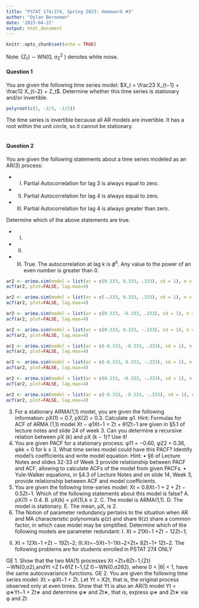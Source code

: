 ```yaml
---
title: "PSTAT 174/274, Spring 2023: Homework #3"
author: "Dylan Berneman"
date: '2023-04-22'
output: html_document
---
```


```r
knitr::opts_chunk$set(echo = TRUE)
```

Note: {Z~t~} ∼ WN(0, σ~Z~^2^ ) denotes white noise.

#### Question 1

You are given the following time series model: $X_t = \frac23 X_{t−1} + \frac12 X_{t−2} + Z_t$. Determine whether this time series is stationary and/or invertible.

```r
polyroot(c(1, -2/3, -1/2))
```
The time series is invertible because all AR models are invertible. It has a root within the unit circle, so it cannot be stationary.\
\

#### Question 2
You are given the following statements about a time series modeled as an AR(3) process:\
  
  - I.    Partial Autocorrelation for lag 3 is always equal to zero.   
  - II. Partial Autocorrelation for lag 4 is always equal to zero.    
  - III. Partial Autocorrelation for lag 4 is always greater than zero.  
  
  
Determine which of the above statements are true.\

  - I. 
  - II.
  - III. True. The autocorrelation at lag k is $\phi^k$. Any value to the power of an even number is greater than 0.
  
```r
ar2 <- arima.sim(model = list(ar = c(0.333, 0.333, .333), sd = 1), n = 200)
acf(ar2, plot=FALSE, lag.max=4)

ar2 <- arima.sim(model = list(ar = c(-.333, 0.333, .333), sd = 1), n = 200)
acf(ar2, plot=FALSE, lag.max=4)

ar2 <- arima.sim(model = list(ar = c(0.333, -0.333, .333), sd = 1), n = 200)
acf(ar2, plot=FALSE, lag.max=4)

ar2 <- arima.sim(model = list(ar = c(0.333, 0.333, -.333), sd = 1), n = 200)
acf(ar2, plot=FALSE, lag.max=4)

ar2 <- arima.sim(model = list(ar = c(-0.333, -0.333, .333), sd = 1), n = 200)
acf(ar2, plot=FALSE, lag.max=4)

ar2 <- arima.sim(model = list(ar = c(-0.333, 0.333, -.333), sd = 1), n = 200)
acf(ar2, plot=FALSE, lag.max=4)

ar2 <- arima.sim(model = list(ar = c(0.333, -0.333, -.333), sd = 1), n = 200)
acf(ar2, plot=FALSE, lag.max=4)

ar2 <- arima.sim(model = list(ar = c(-0.333, -0.333, -.333), sd = 1), n = 200)
acf(ar2, plot=FALSE, lag.max=4)

```

3. For a stationary ARMA(1,1) model, you are given the following information: ρX(1) = 0.7, ρX(2) = 0.3. Calculate φ1.
Hint: Formulas for ACF of ARMA (1,1) model Xt − φ1Xt−1 = Zt + θ1Zt−1 are given in §5.1 of lecture notes and slide 24 of week 3. Can you determine a recursive relation between ρX (k) and ρX (k − 1)? Use it!
4. You are given PACF for a stationary process: φ11 = −0.60, φ22 = 0.36, φkk = 0 for k ≥ 3. What time series model could have this PACF? Identify model’s coefficients and write model equation.
Hint: • §6 of Lecture Notes and slides 32-33 of Week 3 provide relationship between PACF and ACF, allowing to calculate ACFs of the model from given PACFs.
• Yule-Walker equations, in §4.3 of Lecture Notes and on slide 14, Week 3, provide relationship between ACF and model coefficients.
5. You are given the following time-series model: Xt = 0.8Xt−1 + 2 + Zt − 0.5Zt−1. Which of the following statements about this model is false?
A. ρX(1) = 0.4. B. ρX(k) < ρX(1),k ≥ 2. C. The model is ARMA(1,1). D. The model is stationary. E. The mean, μX, is 2.
6. The Notion of parameter redundancy pertains to the situation when AR and MA characteristic polynomials φ(z) and share θ(z) share a common factor, in which case model may be simplified. Determine which of the following models are parameter redundant:
I. Xt = 21Xt−1 +Zt − 12Zt−1;
II. Xt = 12Xt−1 +Zt − 19Zt−2; III.Xt=−5Xt−1−1Xt−2+Zt+ 8Zt−1+ 1Zt−2.
The following problems are for students enrolled in PSTAT 274 ONLY

GE 1. Show that the two MA(1) processes
Xt =Zt+θZt−1,{Zt}∼WN(0,σ2),andYt =Z ̃t+θ1Z ̃t−1,{Z ̃t}∼WN(0,σ2θ2), where 0 < |θ| < 1, have the same autocovariance functions.
GE 2. You are given the following time series model: Xt = φXt−1 + Zt. Let Yt = X2t, that is, the original process observed only at even times. Show that Yt is also an AR(1) model Yt = φ∗Yt−1 + Zt∗ and determine φ∗ and Zt∗, that is, express φ∗ and Zt∗ via φ and Zt
